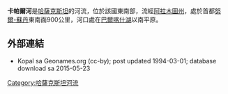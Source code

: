 {{Citecheck|time=2021-04-13T06:29:13+00:00}}
{{coord|45.279|N|78.835|E|display=title}}

'''卡帕爾河'''是[[哈薩克斯坦|哈薩克斯坦]]的河流，位於該國東南部，流經[[阿拉木圖州|阿拉木圖州]]，處於首都[[努爾-蘇丹|努爾-蘇丹]]東南面900公里，河口處在[[巴爾喀什湖|巴爾喀什湖]]以南平原。

==外部連結==
* Kopal sa Geonames.org (cc-by); post updated 1994-03-01; database download sa 2015-05-23

{{Kazakhstan-geo-stub}}
[[Category:哈薩克斯坦河流|Category:哈薩克斯坦河流]]